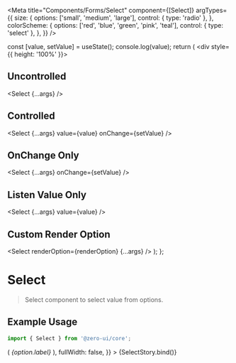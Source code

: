 
<Meta
  title="Components/Forms/Select"
  component={[Select]}
  argTypes={{
    size: {
      options: ['small', 'medium', 'large'],
      control: { type: 'radio' },
    },
    colorScheme: {
      options: ['red', 'blue', 'green', 'pink', 'teal'],
      control: { type: 'select' },
    },
  }}
/>

  const [value, setValue] = useState();
  console.log(value);
  return (
    <div style={{ height: '100%' }}>
      <h2>Uncontrolled</h2>
      <Select {...args} />
      <h2>Controlled</h2>
      <Select {...args} value={value} onChange={setValue} />
      <h2>OnChange Only</h2>
      <Select {...args} onChange={setValue} />
      <h2>Listen Value Only</h2>
      <Select {...args} value={value} />
      <h2>Custom Render Option</h2>
      <Select renderOption={renderOption} {...args} />
    </div>
  );
};

# Select

> Select component to select value from options.

## Example Usage

```jsx
import { Select } from '@zero-ui/core';
```

<Canvas columns={2} withSource="close">
  <Story
    name="Select"
    args={{
      options: [
        { value: 'Item 1', label: 'Item 1' },
        { value: 'Item 2', label: 'Item 2' },
        { value: 'Item 3', label: 'Item 3' },
        { value: 'Item 4', label: 'Item 4' },
        { value: 'Item 5', label: 'Item 5' },
        { value: 'Item 6', label: 'Item 6' },
        { value: 'Item 7', label: 'Item 7' },
        { value: 'Item 8', label: 'Item 8' },
        { value: 'Item 9', label: 'Item 9' },
        { value: 'Item 10', label: 'Item 10' },
        { value: 'Item 11', label: 'Item 11' },
        { value: 'Item 12', label: 'Item 12' },
      ],
      placeholder: 'Select Item...',
      searchable: true,
      multiple: true,
      size: 'medium',
      disabled: false,
      itemsToShow: 10,
      renderOption: ({ option, index, selected, onSelect }) => (
        <em onClick={onSelect}>{option.label}</em>
      ),
      fullWidth: false,
    }}
  >
    {SelectStory.bind()}
  </Story>
</Canvas>

<ArgsTable of={Select} />
